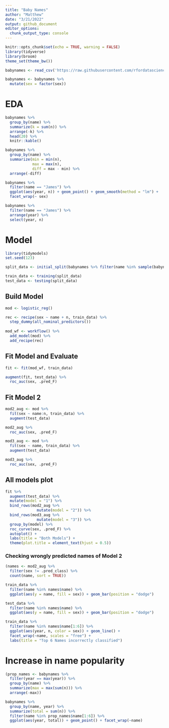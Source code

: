 ```yaml
---
title: "Baby Names"
author: "Matthew"
date: "3/21/2022"
output: github_document
editor_options: 
  chunk_output_type: console
---
```


```r
knitr::opts_chunk$set(echo = TRUE, warning = FALSE)
library(tidyverse)
library(broom)
theme_set(theme_bw())
```


```r
babynames <- read_csv('https://raw.githubusercontent.com/rfordatascience/tidytuesday/master/data/2022/2022-03-22/babynames.csv')

babynames <- babynames %>%
  mutate(sex = factor(sex))
```


# EDA
```r
babynames %>%
  group_by(name) %>%
  summarize(k = sum(n)) %>%
  arrange(-k) %>%
  head(20) %>%
  knitr::kable()
```


```r
babynames %>%
  group_by(name) %>%
  summarize(min = min(n),
            max = max(n),
            diff = max - min) %>%
  arrange(-diff)
```


```r
babynames %>%
  filter(name == "James") %>%
  ggplot(aes(year, n)) + geom_point() + geom_smooth(method = "lm") +
  facet_wrap(~ sex)

babynames %>%
  filter(name == "James") %>%
  arrange(year) %>%
  select(year, n)
```


# Model
```r
library(tidymodels)
set.seed(123)
```


```r
split_data <- initial_split(babynames %>% filter(name %in% sample(babynames$name, 100)), strata = name)

train_data <- training(split_data)
test_data <- testing(split_data)
```


## Build Model
```r
mod <- logistic_reg()

rec <- recipe(sex ~ name + n, train_data) %>%
  step_dummy(all_nominal_predictors())
  
mod_wf <- workflow() %>%
  add_model(mod) %>%
  add_recipe(rec)
```


## Fit Model and Evaluate
```r
fit <- fit(mod_wf, train_data)

augment(fit, test_data) %>%
  roc_auc(sex, .pred_F)
```


## Fit Model 2
```r
mod2_aug <- mod %>%
  fit(sex ~ name:n, train_data) %>%
  augment(test_data)

mod2_aug %>%
  roc_auc(sex, .pred_F)
```



```r
mod3_aug <- mod %>%
  fit(sex ~ name, train_data) %>%
  augment(test_data)

mod3_aug %>%
  roc_auc(sex, .pred_F)
```


## All models plot
```r
fit %>%
  augment(test_data) %>%
  mutate(model = "1") %>%
  bind_rows(mod2_aug %>%
              mutate(model = "2")) %>%
  bind_rows(mod3_aug %>%
              mutate(model = "3")) %>%
  group_by(model) %>%
  roc_curve(sex, .pred_F) %>%
  autoplot() +
  labs(title = "Both Models") +
  theme(plot.title = element_text(hjust = 0.5))
```


### Checking wrongly predicted names of Model 2
```r
(names <- mod2_aug %>%
  filter(sex != .pred_class) %>%
  count(name, sort = TRUE))

train_data %>%
  filter(name %in% names$name) %>%
  ggplot(aes(y = name, fill = sex)) + geom_bar(position = "dodge")

test_data %>%
  filter(name %in% names$name) %>%
  ggplot(aes(y = name, fill = sex)) + geom_bar(position = "dodge")
```



```r
train_data %>%
  filter(name %in% names$name[1:6]) %>%
  ggplot(aes(year, n, color = sex)) + geom_line() +
  facet_wrap(~name, scales = "free") +
  labs(title = "Top 6 Names incorrectly classified")
```



# Increase in name popularity
```r
(prop_names <- babynames %>%
  filter(year == max(year)) %>%
  group_by(name) %>%
  summarize(max = max(sum(n))) %>%
  arrange(-max))

babynames %>%
  group_by(name, year) %>%
  summarize(total = sum(n)) %>%
  filter(name %in% prop_names$name[1:6]) %>%
  ggplot(aes(year, total)) + geom_point() + facet_wrap(~name)
```

